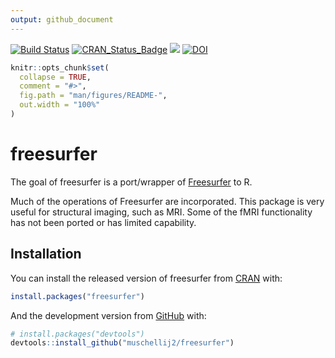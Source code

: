 ```yaml
---
output: github_document
---
```



[![Build Status](https://travis-ci.org/muschellij2/freesurfer.svg?branch=master)](https://travis-ci.org/muschellij2/freesurfer)
[![CRAN_Status_Badge](https://www.r-pkg.org/badges/version/freesurfer)](https://cran.r-project.org/package=freesurfer)
[![](https://cranlogs.r-pkg.org/badges/grand-total/freesurfer)](https://cran.r-project.org/package=freesurfer)
[![DOI](https://zenodo.org/badge/67370835.svg)](https://zenodo.org/badge/latestdoi/67370835)


<!-- README.md is generated from README.Rmd. Please edit that file -->

```r
knitr::opts_chunk$set(
  collapse = TRUE,
  comment = "#>",
  fig.path = "man/figures/README-",
  out.width = "100%"
)
```
# freesurfer

The goal of freesurfer is a port/wrapper of [Freesurfer](https://surfer.nmr.mgh.harvard.edu) to R.



Much of the operations of Freesurfer are incorporated.  This package is very useful for structural imaging, such as MRI.  Some of the fMRI functionality has not been ported or has limited capability.

## Installation

You can install the released version of freesurfer from [CRAN](https://CRAN.R-project.org) with:

``` r
install.packages("freesurfer")
```

And the development version from [GitHub](https://github.com/) with:

``` r
# install.packages("devtools")
devtools::install_github("muschellij2/freesurfer")
```


